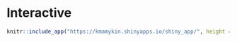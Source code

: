 # Interactive

```r
knitr::include_app("https://kmamykin.shinyapps.io/shiny_app/", height = "600px")
```
